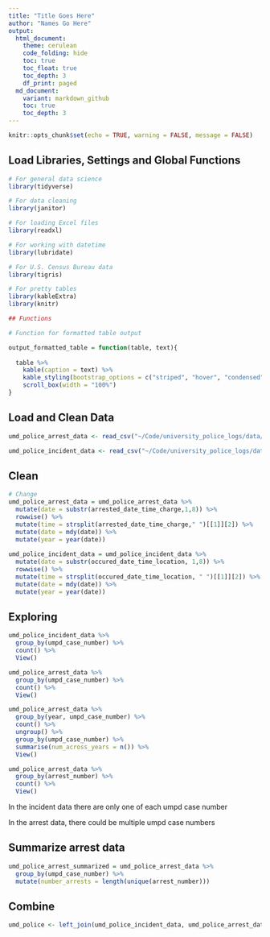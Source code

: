 ```yaml
---
title: "Title Goes Here"
author: "Names Go Here" 
output:
  html_document:
    theme: cerulean
    code_folding: hide
    toc: true
    toc_float: true
    toc_depth: 3
    df_print: paged
  md_document:
    variant: markdown_github
    toc: true
    toc_depth: 3
---
```

```r
knitr::opts_chunk$set(echo = TRUE, warning = FALSE, message = FALSE)
```



## Load Libraries, Settings and Global Functions
```r
# For general data science
library(tidyverse)

# For data cleaning
library(janitor)

# For loading Excel files
library(readxl)

# For working with datetime
library(lubridate)

# For U.S. Census Bureau data
library(tigris)

# For pretty tables
library(kableExtra)
library(knitr)

## Functions 

# Function for formatted table output

output_formatted_table = function(table, text){
  
  table %>% 
    kable(caption = text) %>%
    kable_styling(bootstrap_options = c("striped", "hover", "condensed", "responsive"), font_size = 14, fixed_thead = T) %>%
    scroll_box(width = "100%")
}


```
## Load and Clean Data

```r

umd_police_arrest_data <- read_csv("~/Code/university_police_logs/data/handmade/umd_police_arrest_data_2021_09_08.csv")

umd_police_incident_data <- read_csv("~/Code/university_police_logs/data/handmade/umd_police_incident_data_2021_09_08.csv")


```

## Clean

```r

# Change
umd_police_arrest_data = umd_police_arrest_data %>% 
  mutate(date = substr(arrested_date_time_charge,1,8)) %>% 
  rowwise() %>% 
  mutate(time = strsplit(arrested_date_time_charge," ")[[1]][2]) %>% 
  mutate(date = mdy(date)) %>% 
  mutate(year = year(date))
  
umd_police_incident_data = umd_police_incident_data %>% 
  mutate(date = substr(occured_date_time_location, 1,8)) %>% 
  rowwise() %>% 
  mutate(time = strsplit(occured_date_time_location, " ")[[1]][2]) %>% 
  mutate(date = mdy(date)) %>% 
  mutate(year = year(date))


```

## Exploring
```r


umd_police_incident_data %>% 
  group_by(umpd_case_number) %>% 
  count() %>% 
  View()

umd_police_arrest_data %>% 
  group_by(umpd_case_number) %>% 
  count() %>% 
  View()

umd_police_arrest_data %>% 
  group_by(year, umpd_case_number) %>% 
  count() %>% 
  ungroup() %>% 
  group_by(umpd_case_number) %>% 
  summarise(num_across_years = n()) %>% 
  View()

umd_police_arrest_data %>% 
  group_by(arrest_number) %>% 
  count() %>% 
  View()
```

In the incident data there are only one of each umpd case number 

In the arrest data, there could be multiple umpd case numbers

## Summarize arrest data

```r

umd_police_arrest_summarized = umd_police_arrest_data %>% 
  group_by(umpd_case_number) %>% 
  mutate(number_arrests = length(unique(arrest_number)))
```




## Combine

```r

umd_police <- left_join(umd_police_incident_data, umd_police_arrest_data, by = "umpd_case_number")


```

